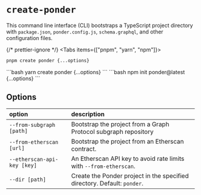 
# `create-ponder`

This command line interface (CLI) bootstraps a TypeScript project directory with `package.json`, `ponder.config.js`, `schema.graphql`, and other configuration files.

{/* prettier-ignore */}
<Tabs items={["pnpm", "yarn", "npm"]}>
  <Tab>
```bash
pnpm create ponder {...options}
```
</Tab>
  <Tab>
```bash
yarn create ponder {...options}
```
</Tab>
  <Tab>
```bash
npm init ponder@latest {...options}
```
</Tab>
</Tabs>

## Options

| option                      | description                                                              |
| :-------------------------- | :----------------------------------------------------------------------- |
| `--from-subgraph [path]`    | Bootstrap the project from a Graph Protocol subgraph repository          |
| `--from-etherscan [url]`    | Bootstrap the project from an Etherscan contract.                        |
| `--etherscan-api-key [key]` | An Etherscan API key to avoid rate limits with `--from-etherscan`.       |
| `--dir [path]`              | Create the Ponder project in the specified directory. Default: `ponder`. |
